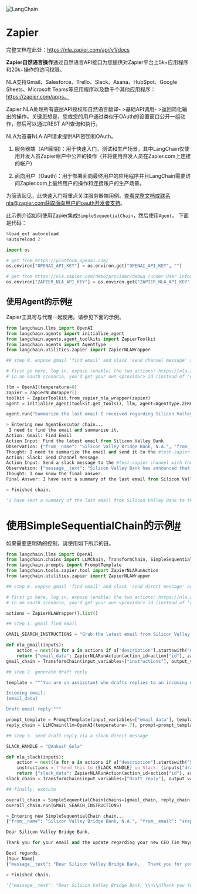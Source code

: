 

<Head>
  <script>
    {
      `(function() {
         var _hmt = _hmt || [];
(function() {
  var hm = document.createElement("script");
  hm.src = "https://hm.baidu.com/hm.js?e60fb290e204e04c5cb6f79b0ac1e697";
  var s = document.getElementsByTagName("script")[0]; 
  s.parentNode.insertBefore(hm, s);
})();
       })();`
    }
  </script>
</Head>

![LangChain](https://pica.zhimg.com/50/v2-56e8bbb52aa271012541c1fe1ceb11a2_r.gif)




Zapier
================

完整文档在此处：https://nla.zapier.com/api/v1/docs

**Zapier自然语言操作**通过自然语言API接口为您提供对Zapier平台上5k+应用程序和20k+操作的访问权限。

NLA支持Gmail、Salesforce、Trello、Slack、Asana、HubSpot、Google Sheets、Microsoft Teams等应用程序以及数千个其他应用程序：https://zapier.com/apps。

Zapier NLA处理所有底层API授权和自然语言翻译- >基础API调用- >返回简化输出的操作。关键思想是，您或您的用户通过类似于OAuth的设置窗口公开一组动作，然后可以通过REST API查询和执行。

NLA为签署NLA API请求提供API密钥和OAuth。

1. 服务器端（API密钥)：用于快速入门，测试和生产场景，其中LangChain仅使用开发人员Zapier帐户中公开的操作（并将使用开发人员在Zapier.com上连接的帐户)

2. 面向用户（Oauth)：用于部署面向最终用户的应用程序并且LangChain需要访问Zapier.com上最终用户的操作和连接账户的生产场景。

为简洁起见，此快速入门将重点关注服务器端用例。查看完整文档或联系nla@zapier.com获取面向用户的oauth开发者支持。

此示例介绍如何使用Zapier集成`SimpleSequentialChain`，然后使用`Agent`。
下面是代码：

```  python
%load_ext autoreload
%autoreload 2

```

```  python
import os

# get from https://platform.openai.com/
os.environ["OPENAI_API_KEY"] = os.environ.get("OPENAI_API_KEY", "")

# get from https://nla.zapier.com/demo/provider/debug (under User Information, after logging in): 
os.environ["ZAPIER_NLA_API_KEY"] = os.environ.get("ZAPIER_NLA_API_KEY", "")

```

使用Agent的示例[#](#example-with-agent "此标题的永久链接")
---------------------------------------------

Zapier工具可与代理一起使用。请参见下面的示例。

```  python
from langchain.llms import OpenAI
from langchain.agents import initialize_agent
from langchain.agents.agent_toolkits import ZapierToolkit
from langchain.agents import AgentType
from langchain.utilities.zapier import ZapierNLAWrapper

```

```  python
## step 0. expose gmail 'find email' and slack 'send channel message' actions

# first go here, log in, expose (enable) the two actions: https://nla.zapier.com/demo/start -- for this example, can leave all fields "Have AI guess"
# in an oauth scenario, you'd get your own <provider> id (instead of 'demo') which you route your users through first

```

```  python
llm = OpenAI(temperature=0)
zapier = ZapierNLAWrapper()
toolkit = ZapierToolkit.from_zapier_nla_wrapper(zapier)
agent = initialize_agent(toolkit.get_tools(), llm, agent=AgentType.ZERO_SHOT_REACT_DESCRIPTION, verbose=True)

```

```  python
agent.run("Summarize the last email I received regarding Silicon Valley Bank. Send the summary to the #test-zapier channel in slack.")

```

```  python
> Entering new AgentExecutor chain...
 I need to find the email and summarize it.
Action: Gmail: Find Email
Action Input: Find the latest email from Silicon Valley Bank
Observation: {"from__name": "Silicon Valley Bridge Bank, N.A.", "from__email": "sreply@svb.com", "body_plain": "Dear Clients, After chaotic, tumultuous & stressful days, we have clarity on path for SVB, FDIC is fully insuring all deposits & have an ask for clients & partners as we rebuild. Tim Mayopoulos <https://eml.svb.com/NjEwLUtBSy0yNjYAAAGKgoxUeBCLAyF_NxON97X4rKEaNBLG", "reply_to__email": "sreply@svb.com", "subject": "Meet the new CEO Tim Mayopoulos", "date": "Tue, 14 Mar 2023 23:42:29 -0500 (CDT)", "message_url": "https://mail.google.com/mail/u/0/#inbox/186e393b13cfdf0a", "attachment_count": "0", "to__emails": "ankush@langchain.dev", "message_id": "186e393b13cfdf0a", "labels": "IMPORTANT, CATEGORY_UPDATES, INBOX"}
Thought: I need to summarize the email and send it to the #test-zapier channel in Slack.
Action: Slack: Send Channel Message
Action Input: Send a slack message to the #test-zapier channel with the text "Silicon Valley Bank has announced that Tim Mayopoulos is the new CEO. FDIC is fully insuring all deposits and they have an ask for clients and partners as they rebuild."
Observation: {"message__text": "Silicon Valley Bank has announced that Tim Mayopoulos is the new CEO. FDIC is fully insuring all deposits and they have an ask for clients and partners as they rebuild.", "message__permalink": "https://langchain.slack.com/archives/C04TSGU0RA7/p1678859932375259", "channel": "C04TSGU0RA7", "message__bot_profile__name": "Zapier", "message__team": "T04F8K3FZB5", "message__bot_id": "B04TRV4R74K", "message__bot_profile__deleted": "false", "message__bot_profile__app_id": "A024R9PQM", "ts_time": "2023-03-15T05:58:52Z", "message__bot_profile__icons__image_36": "https://avatars.slack-edge.com/2022-08-02/3888649620612_f864dc1bb794cf7d82b0_36.png", "message__blocks[]block_id": "kdZZ", "message__blocks[]elements[]type": "['rich_text_section']"}
Thought: I now know the final answer.
Final Answer: I have sent a summary of the last email from Silicon Valley Bank to the #test-zapier channel in Slack.

> Finished chain.

```

```  python
'I have sent a summary of the last email from Silicon Valley Bank to the #test-zapier channel in Slack.'

```

使用SimpleSequentialChain的示例[#](#example-with-simplesequentialchain "此标题的永久链接")
=============================================================================

如果需要更明确的控制，请使用如下所示的链。

```  python
from langchain.llms import OpenAI
from langchain.chains import LLMChain, TransformChain, SimpleSequentialChain
from langchain.prompts import PromptTemplate
from langchain.tools.zapier.tool import ZapierNLARunAction
from langchain.utilities.zapier import ZapierNLAWrapper

```

```  python
## step 0. expose gmail 'find email' and slack 'send direct message' actions

# first go here, log in, expose (enable) the two actions: https://nla.zapier.com/demo/start -- for this example, can leave all fields "Have AI guess"
# in an oauth scenario, you'd get your own <provider> id (instead of 'demo') which you route your users through first

actions = ZapierNLAWrapper().list()

```

```  python
## step 1. gmail find email

GMAIL_SEARCH_INSTRUCTIONS = "Grab the latest email from Silicon Valley Bank"

def nla_gmail(inputs):
    action = next((a for a in actions if a["description"].startswith("Gmail: Find Email")), None)
    return {"email_data": ZapierNLARunAction(action_id=action["id"], zapier_description=action["description"], params_schema=action["params"]).run(inputs["instructions"])}
gmail_chain = TransformChain(input_variables=["instructions"], output_variables=["email_data"], transform=nla_gmail)

```

```  python
## step 2. generate draft reply

template = """You are an assisstant who drafts replies to an incoming email. Output draft reply in plain text (not JSON).

Incoming email:
{email_data}

Draft email reply:"""

prompt_template = PromptTemplate(input_variables=["email_data"], template=template)
reply_chain = LLMChain(llm=OpenAI(temperature=.7), prompt=prompt_template)

```

```  python
## step 3. send draft reply via a slack direct message

SLACK_HANDLE = "@Ankush Gola"

def nla_slack(inputs):
    action = next((a for a in actions if a["description"].startswith("Slack: Send Direct Message")), None)
    instructions = f'Send this to {SLACK_HANDLE} in Slack: {inputs["draft_reply"]}'
    return {"slack_data": ZapierNLARunAction(action_id=action["id"], zapier_description=action["description"], params_schema=action["params"]).run(instructions)}
slack_chain = TransformChain(input_variables=["draft_reply"], output_variables=["slack_data"], transform=nla_slack)

```

```  python
## finally, execute

overall_chain = SimpleSequentialChain(chains=[gmail_chain, reply_chain, slack_chain], verbose=True)
overall_chain.run(GMAIL_SEARCH_INSTRUCTIONS)

```

```  python
> Entering new SimpleSequentialChain chain...
{"from__name": "Silicon Valley Bridge Bank, N.A.", "from__email": "sreply@svb.com", "body_plain": "Dear Clients, After chaotic, tumultuous & stressful days, we have clarity on path for SVB, FDIC is fully insuring all deposits & have an ask for clients & partners as we rebuild. Tim Mayopoulos <https://eml.svb.com/NjEwLUtBSy0yNjYAAAGKgoxUeBCLAyF_NxON97X4rKEaNBLG", "reply_to__email": "sreply@svb.com", "subject": "Meet the new CEO Tim Mayopoulos", "date": "Tue, 14 Mar 2023 23:42:29 -0500 (CDT)", "message_url": "https://mail.google.com/mail/u/0/#inbox/186e393b13cfdf0a", "attachment_count": "0", "to__emails": "ankush@langchain.dev", "message_id": "186e393b13cfdf0a", "labels": "IMPORTANT, CATEGORY_UPDATES, INBOX"}

Dear Silicon Valley Bridge Bank, 

Thank you for your email and the update regarding your new CEO Tim Mayopoulos. We appreciate your dedication to keeping your clients and partners informed and we look forward to continuing our relationship with you. 

Best regards, 
[Your Name]
{"message__text": "Dear Silicon Valley Bridge Bank,   Thank you for your email and the update regarding your new CEO Tim Mayopoulos. We appreciate your dedication to keeping your clients and partners informed and we look forward to continuing our relationship with you.   Best regards, \n[Your Name]", "message__permalink": "https://langchain.slack.com/archives/D04TKF5BBHU/p1678859968241629", "channel": "D04TKF5BBHU", "message__bot_profile__name": "Zapier", "message__team": "T04F8K3FZB5", "message__bot_id": "B04TRV4R74K", "message__bot_profile__deleted": "false", "message__bot_profile__app_id": "A024R9PQM", "ts_time": "2023-03-15T05:59:28Z", "message__blocks[]block_id": "p7i", "message__blocks[]elements[]elements[]type": "[['text']]", "message__blocks[]elements[]type": "['rich_text_section']"}

> Finished chain.

```

```  python
'{"message__text": "Dear Silicon Valley Bridge Bank, \\n\\nThank you for your email and the update regarding your new CEO Tim Mayopoulos. We appreciate your dedication to keeping your clients and partners informed and we look forward to continuing our relationship with you. \\n\\nBest regards, \\n[Your Name]", "message__permalink": "https://langchain.slack.com/archives/D04TKF5BBHU/p1678859968241629", "channel": "D04TKF5BBHU", "message__bot_profile__name": "Zapier", "message__team": "T04F8K3FZB5", "message__bot_id": "B04TRV4R74K", "message__bot_profile__deleted": "false", "message__bot_profile__app_id": "A024R9PQM", "ts_time": "2023-03-15T05:59:28Z", "message__blocks[]block_id": "p7i", "message__blocks[]elements[]elements[]type": "[[\'text\']]", "message__blocks[]elements[]type": "[\'rich_text_section\']"}'

```

